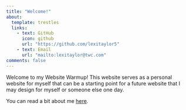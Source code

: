 ```yaml
---
title: "Welcome!"
about:
  template: trestles
  links:
    - text: GitHub
      icon: github
      url: "https://github.com/lexitaylor5"
    - text: Email
      url: "mailto:lexitaylor@twc.com"
comments: false
---
```


Welcome to my  Website Warmup! This website serves as a personal website for myself that can be a starting point for a future website that I may design for myself or someone else one day. 

You can read a bit about me [here](about.html).


